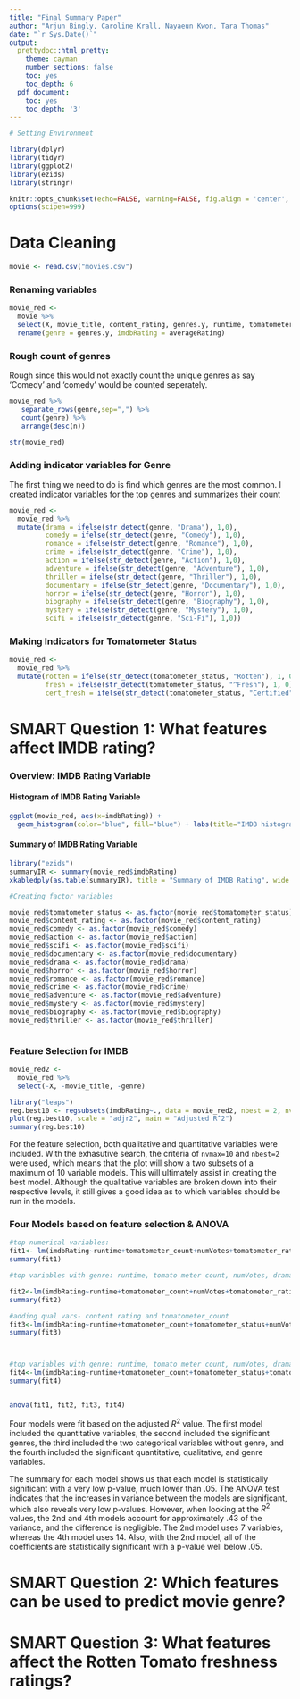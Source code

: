 ```yaml
---
title: "Final Summary Paper"
author: "Arjun Bingly, Caroline Krall, Nayaeun Kwon, Tara Thomas"
date: "`r Sys.Date()`"
output:
  prettydoc::html_pretty:
    theme: cayman
    number_sections: false
    toc: yes
    toc_depth: 6
  pdf_document:
    toc: yes
    toc_depth: '3'
---
```


```r

# Setting Environment 

library(dplyr)
library(tidyr)
library(ggplot2)
library(ezids)
library(stringr)

knitr::opts_chunk$set(echo=FALSE, warning=FALSE, fig.align = 'center', error = F, message = F)
options(scipen=999)
```


# Data Cleaning

```r
movie <- read.csv("movies.csv")
```

### Renaming variables
```r
movie_red <-
  movie %>%
  select(X, movie_title, content_rating, genres.y, runtime, tomatometer_status, tomatometer_rating, tomatometer_count, lifetime_gross, startYear, averageRating, numVotes) %>%
  rename(genre = genres.y, imdbRating = averageRating)
```


### Rough count of genres 

Rough since this would not exactly count the unique genres as say 'Comedy' and 'comedy' would be counted seperately. 
```r
movie_red %>% 
   separate_rows(genre,sep=",") %>% 
   count(genre) %>%
   arrange(desc(n))

str(movie_red)
```

### Adding indicator variables for Genre

The first thing we need to do is find which genres are the most common. I created indicator variables for the top genres and summarizes their count
```r
movie_red <-
  movie_red %>%
  mutate(drama = ifelse(str_detect(genre, "Drama"), 1,0),
         comedy = ifelse(str_detect(genre, "Comedy"), 1,0),
         romance = ifelse(str_detect(genre, "Romance"), 1,0),
         crime = ifelse(str_detect(genre, "Crime"), 1,0),
         action = ifelse(str_detect(genre, "Action"), 1,0),
         adventure = ifelse(str_detect(genre, "Adventure"), 1,0),
         thriller = ifelse(str_detect(genre, "Thriller"), 1,0),
         documentary = ifelse(str_detect(genre, "Documentary"), 1,0),
         horror = ifelse(str_detect(genre, "Horror"), 1,0),
         biography = ifelse(str_detect(genre, "Biography"), 1,0),
         mystery = ifelse(str_detect(genre, "Mystery"), 1,0),
         scifi = ifelse(str_detect(genre, "Sci-Fi"), 1,0))
```

### Making Indicators for Tomatometer Status
```r
movie_red <-
  movie_red %>%
  mutate(rotten = ifelse(str_detect(tomatometer_status, "Rotten"), 1, 0),
         fresh = ifelse(str_detect(tomatometer_status, "^Fresh"), 1, 0),
         cert_fresh = ifelse(str_detect(tomatometer_status, "Certified"), 1, 0),)
```


# SMART Question 1: What features affect IMDB rating?

### Overview: IMDB Rating Variable

#### Histogram of IMDB Rating Variable
```r

ggplot(movie_red, aes(x=imdbRating)) + 
  geom_histogram(color="blue", fill="blue") + labs(title="IMDB histogram plot", x="IMDB Rating", y = "Count")
```

#### Summary of IMDB Rating Variable
```r
library("ezids")
summaryIR <- summary(movie_red$imdbRating)
xkabledply(as.table(summaryIR), title = "Summary of IMDB Rating", wide = T)
```

```r
#Creating factor variables

movie_red$tomatometer_status <- as.factor(movie_red$tomatometer_status)
movie_red$content_rating <- as.factor(movie_red$content_rating)
movie_red$comedy <- as.factor(movie_red$comedy)
movie_red$action <- as.factor(movie_red$action)
movie_red$scifi <- as.factor(movie_red$scifi)
movie_red$documentary <- as.factor(movie_red$documentary)
movie_red$drama <- as.factor(movie_red$drama)
movie_red$horror <- as.factor(movie_red$horror)
movie_red$romance <- as.factor(movie_red$romance)
movie_red$crime <- as.factor(movie_red$crime)
movie_red$adventure <- as.factor(movie_red$adventure)
movie_red$mystery <- as.factor(movie_red$mystery)
movie_red$biography <- as.factor(movie_red$biography)
movie_red$thriller <- as.factor(movie_red$thriller)



```



### Feature Selection for IMDB

```r
movie_red2 <-
  movie_red %>%
  select(-X, -movie_title, -genre)

library("leaps")
reg.best10 <- regsubsets(imdbRating~., data = movie_red2, nbest = 2, nvmax = 10, method = "exhaustive")  
plot(reg.best10, scale = "adjr2", main = "Adjusted R^2")
summary(reg.best10)
```

For the feature selection, both qualitative and quantitative variables were included. With the exhasutive search, the criteria of `nvmax=10` and `nbest=2` were used, which means that the plot will show a two subsets of a maximum of 10 variable models. This will ultimately assist in creating the best model. Although the qualitative variables are broken down into their respective levels, it still gives a good idea as to which variables should be run in the models. 



### Four Models based on feature selection & ANOVA


```r

#top numerical variables:
fit1<- lm(imdbRating~runtime+tomatometer_count+numVotes+tomatometer_rating, data=movie_red)
summary(fit1)

#top variables with genre: runtime, tomato meter count, numVotes, drama, comedy, horror, biography

fit2<-lm(imdbRating~runtime+tomatometer_count+numVotes+tomatometer_rating+drama+comedy+horror+biography, data=movie_red)
summary(fit2)

#adding qual vars- content rating and tomatometer_count
fit3<-lm(imdbRating~runtime+tomatometer_count+tomatometer_status+numVotes+tomatometer_rating+content_rating, data=movie_red)
summary(fit3)



#top variables with genre: runtime, tomato meter count, numVotes, drama, comedy, horror, biography
fit4<-lm(imdbRating~runtime+tomatometer_count+tomatometer_status+tomatometer_rating++content_rating+numVotes+drama+comedy+horror+biography, data=movie_red)
summary(fit4)


anova(fit1, fit2, fit3, fit4)
```

Four models were fit based on the adjusted $R^2$ value. The first model included the quantitative variables, the second included the significant genres, the third included the two categorical variables without genre, and the fourth included the significant quantitative, qualitative, and genre variables. 

The summary for each model shows us that each model is statistically significant with a very low p-value, much lower than .05. The ANOVA test indicates that the increases in variance between the models are significant, which also reveals very low p-values.  However, when looking at the $R^2$ values, the 2nd and 4th models account for approximately .43 of the variance, and the difference is negligible. The 2nd model uses 7 variables, whereas the 4th model uses 14. Also, with the 2nd model, all of the coefficients are statistically significant with a p-value well below .05.


# SMART Question 2: Which features can be used to predict movie genre?



# SMART Question 3: What features affect the Rotten Tomato freshness ratings?
